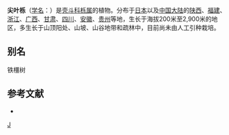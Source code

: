 {{Speciesbox 
| genus = Quercus
| species = oxyphylla
| authority = (Wils.) Hand.-Mazz.
}}
'''尖叶栎'''（[[学名|学名]]：{{lang|la|''Quercus oxyphylla''}}）是[[壳斗科|壳斗科]][[栎属|栎属]]的植物。分布于[[日本|日本]]以及[[中国大陆|中国大陆]]的[[陕西|陕西]]、[[福建|福建]]、[[浙江|浙江]]、[[广西|广西]]、[[甘肃|甘肃]]、[[四川|四川]]、[[安徽|安徽]]、[[贵州|贵州]]等地，生长于海拔200米至2,900米的地区，多生长于山顶阳处、山坡、山谷地带和疏林中，目前尚未由人工引种栽培。

== 别名 ==
铁橿树

== 参考文献 ==
<div class="references-small">
* {{cite web| url =http://www.bioinfo.cn/db05/KmzwSpecies.php?action=view&id=8008| title =尖叶栎| work =《中国高等植物数据库全库》| publisher =中国科学院微生物研究所| author =昆明植物研究所| accessdate =2009-02-25| deadurl =yes| archiveurl =https://web.archive.org/web/20160305074442/http://www.bioinfo.cn/db05/KmzwSpecies.php?action=view&id=8008| archivedate =2016-03-05}}
</div>
{{Taxonbar|from=Q11037611}}

[[Category:栎属|J]]


{{植物小作品}}